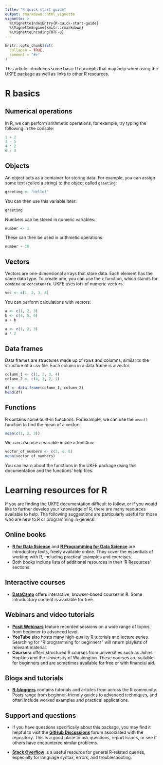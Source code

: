 ```yaml
---
title: "R quick start guide"
output: rmarkdown::html_vignette
vignette: >
  %\VignetteIndexEntry{R-quick-start-guide}
  %\VignetteEngine{knitr::rmarkdown}
  %\VignetteEncoding{UTF-8}
---
```


```r
knitr::opts_chunk$set(
  collapse = TRUE,
  comment = "#>"
)
```

This article introduces some basic R concepts that may help when using the UKFE package as well as links to other R resources.

# R basics

## Numerical operations  
In R, we can perform arithmetic operations, for example, try typing the following in the console:

```r
1 + 2
3 - 5
4 * 2
6 / 3
```

## Objects
An object acts as a container for storing data. For example, you can assign some text (called a string) to the object called `greeting`:
```r
greeting <- "Hello!"
```

You can then use this variable later: 
```r
greeting
```

Numbers can be stored in numeric variables:
```r
number <- 1
```

These can then be used in arithmetic operations: 
```r
number + 10
```

## Vectors 
Vectors are one-dimensional arrays that store data. Each element has the same data type. To create one, you can use the `c` function, which stands for `combine` or `concatenate`. UKFE uses lots of numeric vectors. 
```r
vec <- c(1, 2, 3, 4)
```

You can perform calculations with vectors:
```r
a <- c(1, 2, 3)
b <- c(4, 5, 6)
a + b
```

```r
a <- c(1, 2, 3)
a * 2
```

## Data frames
Data frames are structures made up of rows and columns, similar to the structure of a csv file. Each column in a data frame is a vector. 

``` r
column_1 <- c(1, 2, 3, 4)
column_2 <- c(4, 3, 2, 1)

df <- data.frame(column_1, column_2)
head(df)
```

## Functions
R contains some built-in functions. For example, we can use the `mean()` function to find the mean of a vector: 
```r
mean(c(1, 2, 3))
```

We can also use a variable inside a function:
```r
vector_of_numbers <- c(2, 4, 6)
mean(vector_of_numbers)
```

You can learn about the functions in the UKFE package using this documentation and the functions' help files.

# Learning resources for R

If you are finding the UKFE documentation difficult to follow, or if you would like to further develop your knowledge of R, there are many resources available to help. The following suggestions are particularly useful for those who are new to R or programming in general.

## Online books

- [**R for Data Science**](https://r4ds.hadley.nz/) and [**R Programming for Data Science**](https://bookdown.org/rdpeng/rprogdatascience/) are introductory texts, freely available online. They cover the essentials of working with R, including practical examples and exercises.  
- Both books include lists of additional resources in their 'R Resources' sections.

## Interactive courses

- [**DataCamp**](https://www.datacamp.com) offers interactive, browser-based courses in R. Some introductory content is available for free.

## Webinars and video tutorials

- [**Posit Webinars**](https://posit.co/resources/videos/) feature recorded sessions on a wide range of topics, from beginner to advanced level.
- **YouTube** also hosts many high-quality R tutorials and lecture series. Searching for “R programming for beginners” will return playlists of relevant material.  
- **Coursera** offers structured R courses from universities such as Johns Hopkins and the University of Washington. These courses are suitable for beginners and are sometimes available for free or with financial aid.

## Blogs and tutorials

- [**R-bloggers**](https://www.r-bloggers.com) contains tutorials and articles from across the R community. Posts range from beginner-friendly guides to advanced techniques, and often include worked examples and practical applications.

## Support and questions

- If you have questions specifically about this package, you may find it helpful to visit the [**GitHub Discussions**](https://github.com/agqhammond/UKFE/discussions) forum associated with the repository. This is a good place to ask questions, report issues, or see if others have encountered similar problems.

- [**Stack Overflow**](http://www.stackoverflow.com) is a useful resource for general R-related queries, especially for language syntax, errors, and troubleshooting.
